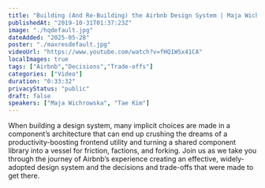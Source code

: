 ```yaml
---
title: "Building (And Re-Building) the Airbnb Design System | Maja Wichrowska & Tae Kim"
publishedAt: "2019-10-31T01:37:23Z"
image: "./hqdefault.jpg"
dateAdded: "2025-05-28"
poster: "./maxresdefault.jpg"
videoUrl: "https://www.youtube.com/watch?v=fHQ1WSx41CA"
localImages: true
tags: ["Airbnb","Decisions","Trade-offs"]
categories: ["Video"]
duration: "0:33:32"
privacyStatus: "public"
draft: false
speakers: ["Maja Wichrowska", "Tae Kim"]
---
```

When building a design system, many implicit choices are made in a component’s architecture that can end up crushing the dreams of a productivity-boosting frontend utility and turning a shared component library into a vessel for friction, factions, and forking. Join us as we take you through the journey of Airbnb’s experience creating an effective, widely-adopted design system and the decisions and trade-offs that were made to get there.
